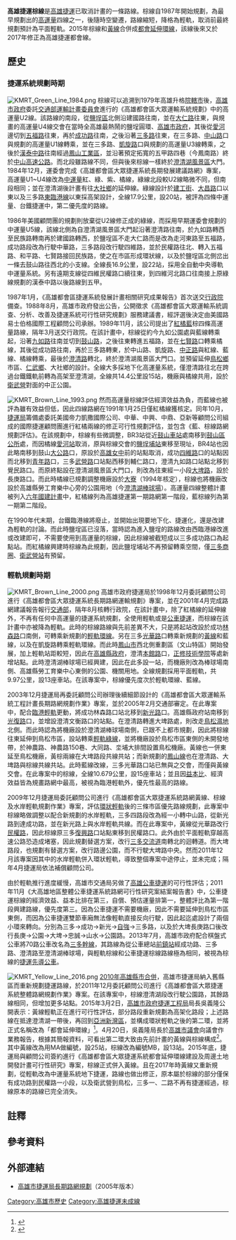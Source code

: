 {{Infobox rail system-route
|name=高雄捷運棕線
|image=KMRT Brown Line 2014.png
|caption=棕線終止前最終規劃
|color={{高雄捷運色彩|棕}}
|code_name=BR
|type=[[輕軌捷運系統|輕軌捷運系統]]<small>（終止前最終規劃）</small>
|system=[[高雄捷運|高雄捷運]]
|status=計劃中止
|locale={{ROC-TW}}[[高雄市|高雄市]]
|start=鳥松
|end=高雄展覽館
|stations=22<small>（終止前最終規劃）</small>
|linelength=約13公里<small>（終止前最終規劃）</small>
|character=地面
|depot=[[鳥松機廠|鳥松機廠]]
}}
'''高雄捷運棕線'''是[[高雄捷運|高雄捷運]]已取消計畫的一條路線。棕線自1987年開始規劃，為最早規劃出的[[重型鐵路系統|高運量]]四線之一，後隨時空變遷，路線縮短，降格為輕軌，取消前最終規劃預計為平面輕軌。2015年棕線和[[高雄捷運黃線|黃線]]合併成[[高雄捷運黃線|都會延伸環線]]，該線後來又於2017年修正為高雄捷運都會線。

== 歷史 ==
===捷運系統規劃時期===
[[File:KMRT_Green_Line_1984.png|thumb]]
棕線可以追溯到1979年高雄升格[[院轄市|院轄市]]後，[[高雄市政府|高雄市政府]]委託[[交通部運輸研究所|交通部運輸計畫委員會]]進行的《高雄都會區大眾運輸系統規劃》中的高運量U2線。該路線的南段，從[[鹽埕區|鹽埕區]]北側沿建國路往南，並在[[大仁路_(高雄市)|大仁路]]往東，與規畫的高運量U4線交會在當時全高雄最熱鬧的鹽埕圓環、[[高雄市立歷史博物館|高雄市政府]]，其後從[[愛河|愛河]]邊切到[[五福路_(高雄市)|五福路]]往東，再於[[成功路_(高雄市)|成功路]]往南，之後沿著[[三多路_(高雄市)|三多路]]往東，在三多路、[[中山路_(高雄市區)|中山路]]口與規劃的高運量U1線轉乘，並在三多路、[[凱旋路_(高雄市)|凱旋路]]口與規劃的高運量U3線轉乘，之後於[[武慶路|漢泰中路]]往南經過[[臺灣產業園區列表#經濟部工業局|鳳山工業區]]，並沿著預定拓寬的五甲路四巷（今鳳南路）終於[[中山高速公路|中山高速公路]]。而北段雖路線不同，但與後來棕線一樣終於[[澄清湖|澄清湖風景區]]大門。1984年12月，運委會完成《高雄都會區大眾捷運系統長期發展建議路網》專案，高運量U1~U4線改為[[中型鐵路系統|中運量]]紅、綠、紫、橘線，綠線北段較U2線略微不同，但南段相同；並在澄清湖後計畫有往[[大社鄉|大社鄉]]的延伸線。綠線設計於[[建工路_(高雄市)|建工街]]、[[大昌路_(高雄市)|大昌路]]口以東以及三多路[[高雄臨港線|東臨港線]]以東採高架設計，全線17.9公里，設20站，被評為四條中運量、台鐵捷運中，第二優先度的路線。

1986年美國顧問團{{noteTag|美國凱撒國際工程公司、具泰土木公司、派森國際工程公司。}}的規劃則放棄從U2線修正成的綠線，而採用早期運委會規劃的中運量U5線，該線北側為自澄清湖風景區大門起沿著澄清路往南，於九如路轉西至民族路轉南再於建國路轉西，於鹽埕區不走大仁路而是改為走河東路至五福路，成功路段改為行駛中華路，三多路段改行駛四維路，並於民權路往北、轉入五福路、和平路、七賢路接回民族路，使之在市區形成環狀線，以及於鹽埕區北側岔出一條去鼓山路往西北的小支線。全線長16.9公里，設22站，採用全自動中央導軌中運量系統。另有遠期支線從四維民權路口續往東，到四維河北路口往南接上原綠線規劃的漢泰中路以後路線到五甲。

1987年1月，《高雄都會區捷運系統發展計畫相關研究成果報告》首次送交[[行政院|行政院]]備查。1988年8月，高雄市政府發出公告，公開徵求《高雄都會區大眾運輸系統調查、分析、改善及捷運系統可行性研究規劃》服務建議書，經評選後決定由美國路易士伯格國際工程顧問公司承辦。1989年11月，該公司提出了[[高雄捷運紅線|紅]][[高雄捷運橘線|橘]][[高雄捷運藍線_(廢線)|藍]]棕四條高運量路線，隔年3月送交行政院。在該計畫中，棕線從約今九如公園處與藍線轉乘起，沿著[[九如路_(高雄市)|九如路]]往南並切到[[鼓山路|鼓山路]]，之後往東轉進五福路，並在[[七賢路|七賢路]]口轉乘橘線，其後從成功路往南，再於三多路轉東，於中山路、凱旋路、[[中正路_(高雄市)|中正路]]與紅線、藍線、橘線轉乘，最後於[[澄清路|澄清路]]轉北，終於澄清湖風景區大門口。並預留延伸[[鳥松鄉|鳥松鄉]]市區、[[仁武鄉|仁武鄉]]、大社鄉的設計。全線大多採地下化高運量系統，僅澄清路往北在跨過台鐵鐵軌前轉為高架至澄清湖，全線共14.4公里設15站，機廠與橘線共用，設於[[衛武營都會公園|衛武營]]對面的中正公園。

[[File:KMRT_Brown_Line_1993.png|thumb]]
然而高運量棕線評估經濟效益為負，而藍線也被評為雖有效益但低，因此四線路網在1991年1月25日僅紅橘線獲核定。同年10月，[[高雄市政府捷運工程局|捷運局]]籌備處委託美國帝力凱撒國際公司、中華、中興、中鼎、亞新等顧問公司組成的國際捷運顧問團進行紅橘兩線的修正可行性規劃評估，並包含《藍、棕線路網規劃評估》。在該規劃中，棕線有些微調整，BR3站從近[[鼓山車站|鼓山車站]]處南移到[[鼓山區|鼓山區公所]]處，而因橘線[[愛河站|愛河站]]取消，原與棕線交會的[[鹽埕埔站|鹽埕埔站]]東移至現址，BR4站也因此略南移到鼓山[[大公路_(鹽埕區)|大公路]]口，原設於[[高雄市立高雄女子高級中學|高雄女中]]前的站點取消，成功[[四維路_(高雄市)|四維路]]口的站點因而北移到[[青年路_(高雄市)|青年路]]口，三多[[武營路|武營路]]口站點西移到輔仁路口，澄清九如路口站點北移到覺民路口。而原終點設在澄清湖風景區大門口，則改為往東經一小段[[市道183號#乙線|大埤路]]，設於長庚路口。而此時橘線已規劃調整機廠設於[[大寮機廠|大寮]]（1994年核定），棕線也將機廠改設於高雄縣勞工育樂中心旁的公園用地（今[[澄清湖棒球場|澄清湖棒球場]]）。高運量四線整體計畫被列入[[六年國建|六年國建計畫]]中，紅橘線列為高雄捷運第一期路網第一階段，藍棕線列為第一期第二階段。

在1990年代末期，台鐵臨港線將廢止，並開始出現要地下化、捷運化，還是改建為輕軌的討論。而此時鹽埕區已沒落，當時認為進入鹽埕的路線改由西臨港線改進或改建即可，不需要使用到高運量的棕線，因此棕線被截短成以三多成功路口為起點站。而紅橘線興建時棕線為此規劃，因此鹽埕埔站不再預留轉乘空間，僅[[三多商圈站|三多商圈]]、[[衛武營站|衛武營站]]有預留。

=== 輕軌規劃時期 ===
[[File:KMRT_Brown_Line_2000.png|thumb]]
高雄市政府捷運局於1998年12月委託顧問公司進行《高雄都會區大眾捷運系統長期路網運輸規劃》專案，並在2001年4月完成路網建議報告報行[[中華民國交通部|交通部]]，隔年8月核轉行政院，在該計畫中，除了紅橘線的延伸線外，不再有任何中高運量的捷運系統規劃，全使用輕軌或是[[公車捷運|公車捷運]]，而棕線在該計畫中亦被降為輕軌。此時的棕線路線與先前差異不大，只是將起站改設於成功[[林森路_(高雄市)|林森路]]口南側，可轉乘新規劃的[[環狀輕軌|輕軌環線]]。另在三多[[光華路_(高雄市)|光華路]]口轉乘新規劃的[[高雄捷運黃線|黃線]]和藍線，以及在凱旋路轉乘輕軌環線。而此時[[鳳山區|鳳山市]]西北側重劃區（文山特區）開始發展，加上輕軌站距較短，因此在[[高雄縣政府|高雄縣政府]]，澄清[[本館路|本館路]]口，[[正修科技大學|正修技術學院]]等處新增站點。此時澄清湖棒球場已經興建，因此在此多設一站，而機廠則改為棒球場南側、高雄縣勞工育樂中心東側的公園、機關用地。全線規劃採用平面輕軌，共9.97公里，設13座車站。在該專案中，棕線優先度次於輕軌環線、藍線。

2003年12月捷運局再委託顧問公司辦理後續細節設計的《高雄都會區大眾運輸系統工程計畫長期路網規劃作業》專案，並於2005年2月交通部審定。在此專案中，配合[[環狀輕軌|臨港輕軌]]更動，將成功林森路口站北移到[[新光路_(高雄市)|新光路]]口。高雄縣政府站南移到[[光復路_(鳳山區)|光復路]]口，並增設澄清文衡路口的站點。在澄清路轉進大埤路處，則改走[[鳥松濕地公園|鳥松濕地]]北側。而此時認為將機廠設於澄清湖棒球場南側，已跟不上都市規劃，因此將棕線往東延伸到鳥松市區，設站轉乘[[高雄捷運綠線|輕軌綠線]]，並將機廠設於鳥松市區東側的未開發地帶，於神農路、神農路150巷、大同路、坔埔大排間設置鳥松機廠。黃線也一併東延至鳥松機廠，黃棕兩線在大埤路段共線共站；而新規劃的[[高雄捷運藍線|鳳山線]]也在澄清路、大埤路與棕線共線共站。此時藍線改線，三多光華路口站已無與之交會，而僅與黃線交會。在此專案中的棕線，全線10.679公里，設15座車站；並且因[[益本比|益本比]]、經濟效益皆為規畫路網中最高，被視為臨港輕軌外，優先性最高的路線。

2009年12月捷運局委託顧問公司進行《高雄都會區大眾捷運系統路網黃線、棕線及水岸輕軌規劃作業》專案，評估[[環狀輕軌|環狀輕軌]]後的三條市區優先路線規劃，此專案中棕線略做調整以配合新規劃的水岸輕軌，三多四路段改為經一小轉中山路，從新光路到達成功路，並在新光路上與水岸輕軌共線。而在此專案中，黃線從光華路改行[[民權路_(高雄市)|民權路]]，因此棕線原三多[[復興路_(高雄市)|復興路]]口站點東移到民權路口。此外由於平面輕軌穿越高速公路恐造成堵塞，因此規劃替選方案，改行[[高雄交流道|三多交流道]]南轉北的迴轉道。而大埤路段，也規劃有替選方案，改行路邊公園，而不行駛大埤路中央。然而2011年12月該專案因其中的水岸輕軌併入環狀輕軌，導致整個專案中途停止，並未完成；隔年4月捷運局依法補償顧問公司。

由於輕軌推行進度緩慢，高雄市交通局另做了[[高雄公車捷運|高雄公車捷運]]的可行性評估；2011年11月《大高雄地區整體公車捷運系統路網可行性研究案結案報告書》中，公車捷運棕線的經濟效益、益本比排在第三，自償、預估運量排第一，整體評比為第一階段興建路線，優先度第三。因為公車捷運不需要機廠，因此不需要延伸到鳥松市區東側，而因為公車捷運雙節車廂無法像輕軌直接反向行駛，因此起迄處設計了兩個小環來轉向。分別為三多→成功→新光→[[自強路_(高雄市)|自強]]→三多路，以及於大埤長庚路口後改行長庚→公園→大埤→忠誠→山水→公園路。2013年7月，高雄市政府配合棋盤式公車將70路公車改名為[[高雄市公車三多幹線|三多幹線]]，其路線為從公車總站[[前鎮站|前鎮站]]經成功路、三多路、澄清路至澄清湖棒球場，與輕軌棕線和公車捷運棕線路線極為相同，被視為棕線的[[捷運先導公車|捷運先導公車]]。

[[File:KMRT_Yellow_Line_2016.png|right]]
[[2010年中華民國縣市改制直轄市|2010年高雄縣市合併]]，高雄市捷運局納入舊縣區而重新規劃捷運路線，於2011年12月委託顧問公司進行《高雄都會區大眾捷運系統整體路網規劃作業》專案。在該專案中，棕線澄清湖段改行駛公園路，其餘路線相同，但增加更多站點。2015年3月2日，[[高雄市政府捷運工程局|高雄市政府捷運工程局]]局長吳義隆公開表示：黃線輕軌正在進行可行性評估，部分路段重新規劃為高架化路段；上述路線在抵達澄清湖一帶後，再回到[[亞洲新灣區|亞洲新灣區]]，並構成環狀輕軌之後的第二環，並將正式名稱改為「都會延伸環線」<ref>{{cite news|title=雙軌雙環 串起高雄經濟脈絡|url=http://www.chinatimes.com/newspapers/20150302000143-260204|accessdate=2015-04-24|agency=中時電子報|date=2015-03-02|archive-date=2015-05-25|archive-url=https://web.archive.org/web/20150525162635/http://www.chinatimes.com/newspapers/20150302000143-260204|dead-url=no}}</ref>。4月20日，吳義隆局長於[[高雄市議會|高雄市議會]]向議會作業務報告，根據其簡報資料，可看出第二環大致由先前計畫的黃線與棕線構成<ref>{{cite web|author1=高雄市議會|title=第2屆第1次定期大會捷運工程局業務報告|url=http://cissearch.kcc.gov.tw/Upload/Attachment/BusinessReport/886/ec4edec4-c86c-4c56-9f73-9a44e85a49e3.ppt|accessdate=2015-04-24|format=ppt|date=2015-04-20|archive-date=2015-05-25|archive-url=https://web.archive.org/web/20150525163417/http://cissearch.kcc.gov.tw/Upload/Attachment/BusinessReport/886/ec4edec4-c86c-4c56-9f73-9a44e85a49e3.ppt|dead-url=no}}</ref>。其中黃線改為用MA做編號，設25站，棕線改為編號MB，設13站。2015年底，捷運局與顧問公司簽約進行《高雄都會區大眾捷運系統都會延伸環線建設及周邊土地開發計畫可行性研究》專案，棕線正式併入黃線。且在2017年時黃線又重新規劃，從輕軌改為中運量系統地下捷運，路線也做出修正，原本屬於棕線的部分僅保有成功路到民權路一小段，以及衛武營到鳥松，三多一、二路不再有捷運經過，棕線原本的路線已完全消失。

==註釋==
<references group="註" />

==參考資料==
{{Reflist}}

== 外部連結 ==
*[https://web.archive.org/web/20111120020659/http://mtbu.kcg.gov.tw/cht/project_long_map_plan_2_2.php 高雄市捷運局長期路網規劃]（2005年版本）

{{高雄捷運路線}}
{{台灣捷運路線}}
{{Portal bar|臺灣|高雄|鐵路|城市軌道交通|臺灣鐵路運輸|歷史}}
[[Category:高雄市歷史|Category:高雄市歷史]]
[[Category:高雄捷運未成線|Category:高雄捷運未成線]]